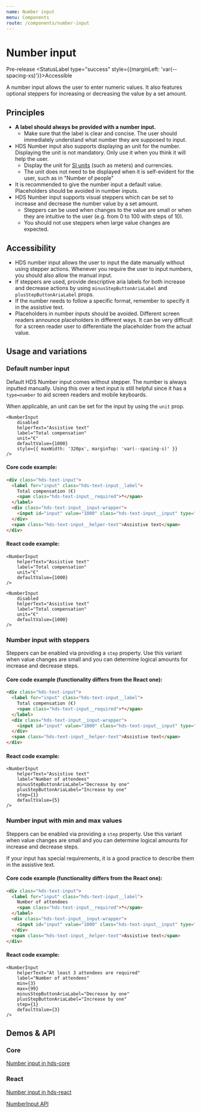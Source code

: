 ```yaml
---
name: Number input
menu: Components
route: /components/number-input
---
```




# Number input

<StatusLabel type="alert">Pre-release</StatusLabel>
<StatusLabel type="success" style={{marginLeft: 'var(--spacing-xs)'}}>Accessible</StatusLabel>

<LargeParagraph>
  A number input allows the user to enter numeric values. It also features optional steppers for increasing or decreasing the value by a set amount.
</LargeParagraph>

## Principles
- **A label should always be provided with a number input.**
    - Make sure that the label is clear and concise. The user should immediately understand what number they are supposed to input.
- HDS Number input also supports displaying an unit for the number. Displaying the unit is not mandatory. Only use it when you think it will help the user.
    - Display the unit for [SI units](https://en.wikipedia.org/wiki/International_System_of_Units) (such as meters) and currencies.
    - The unit does not need to be displayed when it is self-evident for the user, such as in "Number of people"
- It is recommended to give the number input a default value. Placeholders should be avoided in number inputs.
- HDS Number input supports visual steppers which can be set to increase and decrease the number value by a set amount.
    - Steppers can be used when changes to the value are small or when they are intuitive to the user (e.g. from 0 to 100 with steps of 10).
    - You should not use steppers when large value changes are expected.

## Accessibility
- HDS number input allows the user to input the date manually without using stepper actions. Whenever you require the user to input numbers, you should also allow the manual input.
- If steppers are used, provide descriptive aria labels for both increase and decrease actions by using `minusStepButtonAriaLabel` and `plusStepButtonAriaLabel` props.
- If the number needs to follow a specific format, remember to specify it in the assistive text.
- Placeholders in number inputs should be avoided. Different screen readers announce placeholders in different ways. It can be very difficult for a screen reader user to differentiate the placeholder from the actual value.

## Usage and variations

### Default number input
Default HDS Number input comes without stepper. The number is always inputted manually. Using this over a text input is still helpful since it has a `type=number` to aid screen readers and mobile keyboards.

When applicable, an unit can be set for the input by using the `unit` prop.

<Playground>
    <NumberInput
        helperText="Assistive text"
        label="Total compensation"
        unit="€"
        defaultValue={1000}
        style={{ maxWidth: '320px' }}
    />

    <NumberInput
        disabled
        helperText="Assistive text"
        label="Total compensation"
        unit="€"
        defaultValue={1000}
        style={{ maxWidth: '320px', marginTop: 'var(--spacing-s)' }}
    />
</Playground>


#### Core code example:
```html
<div class="hds-text-input">
  <label for="input" class="hds-text-input__label">
    Total compensation (€)
    <span class="hds-text-input__required">*</span>
  </label>
  <div class="hds-text-input__input-wrapper">
    <input id="input" value="1000" class="hds-text-input__input" type="number" placeholder="Placeholder" required />
  </div>
  <span class="hds-text-input__helper-text">Assistive text</span>
</div>
```

#### React code example:
```tsx
<NumberInput
    helperText="Assistive text"
    label="Total compensation"
    unit="€"
    defaultValue={1000}
/>

<NumberInput
    disabled
    helperText="Assistive text"
    label="Total compensation"
    unit="€"
    defaultValue={1000}
/>
```

### Number input with steppers
Steppers can be enabled via providing a `step` property. Use this variant when value changes are small and you can determine logical amounts for increase and decrease steps.

<Playground>
    <NumberInput
        helperText="Assistive text"
        label="Number of attendees"
        minusStepButtonAriaLabel="Decrease by one"
        plusStepButtonAriaLabel="Increase by one"
        step={1}
        defaultValue={5}
        style={{ maxWidth: '320px' }}
    />
</Playground>


#### Core code example (functionality differs from the React one):
```html
<div class="hds-text-input">
  <label for="input" class="hds-text-input__label">
    Total compensation (€)
    <span class="hds-text-input__required">*</span>
  </label>
  <div class="hds-text-input__input-wrapper">
    <input id="input" value="1000" class="hds-text-input__input" type="number" step="1" placeholder="Placeholder" required />
  </div>
  <span class="hds-text-input__helper-text">Assistive text</span>
</div>
```

#### React code example:
```tsx
<NumberInput
    helperText="Assistive text"
    label="Number of attendees"
    minusStepButtonAriaLabel="Decrease by one"
    plusStepButtonAriaLabel="Increase by one"
    step={1}
    defaultValue={5}
/>
```

### Number input with min and max values
Steppers can be enabled via providing a `step` property. Use this variant when value changes are small and you can determine logical amounts for increase and decrease steps.

If your input has special requirements, it is a good practice to describe them in the assistive text.

<Playground>
    <NumberInput
        helperText="At least 3 attendees are required"
        label="Number of attendees"
        min={3}
        max={99}
        minusStepButtonAriaLabel="Decrease by one"
        plusStepButtonAriaLabel="Increase by one"
        step={1}
        defaultValue={3}
        style={{ maxWidth: '320px' }}
    />
</Playground>


#### Core code example (functionality differs from the React one):
```html
<div class="hds-text-input">
  <label for="input" class="hds-text-input__label">
    Number of attendees
    <span class="hds-text-input__required">*</span>
  </label>
  <div class="hds-text-input__input-wrapper">
    <input id="input" value="1000" class="hds-text-input__input" type="number" step="1" min="3" max="99" placeholder="Placeholder" required />
  </div>
  <span class="hds-text-input__helper-text">Assistive text</span>
</div>
```

#### React code example:
```tsx
<NumberInput
    helperText="At least 3 attendees are required"
    label="Number of attendees"
    min={3}
    max={99}
    minusStepButtonAriaLabel="Decrease by one"
    plusStepButtonAriaLabel="Increase by one"
    step={1}
    defaultValue={3}
/>
```

## Demos & API

### Core

[Number input in hds-core](/storybook/core/?path=/story/components-search-input--default)

### React

[Number input in hds-react](/storybook/react/?path=/story/components-searchinput--default)

[NumberInput API](/storybook/react/?path=/docs/components-searchinput--default)
